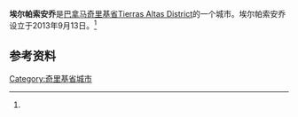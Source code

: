 {{Infobox settlement
|name                   = 埃尔帕索安乔
|native_name            = 
|settlement_type        = [[市_(巴拿马)|市]]
|image_skyline          = 
|image_caption          = 
|image_alt              = 
|pushpin_map            =
|coordinates_display    = inline,title
|coordinates_region     = PA
|subdivision_type       = 国家
|subdivision_name       = {{flag|Panama}}
|subdivision_type1      = [[巴拿马行政区划|省份]]
|subdivision_name1      = [[奇里基省|奇里基省]]
|subdivision_type2      = [[区_(巴拿马)|区]]
|subdivision_name2      = [[Tierras_Altas_District|Tierras Altas]]
|leader_title           = 
|leader_name            = 
|established_title      = 设立时间
|established_date       = 2013年<ref name=law>Ley 55 del 13 de septiembre del 2013.</ref><ref name=prensa>{{cite news|title=Tierras Altas, nuevo municipio chiricano|url=http://impresa.prensa.com/nacionales/Tierras-Altas-nuevo-municipio-chiricano_0_3755624441.html|accessdate=May 29, 2015|work=[[La_Prensa_(Panama_City)|La Prensa]]|date=September 17, 2013|archive-url=https://web.archive.org/web/20150529065849/http://impresa.prensa.com/nacionales/Tierras-Altas-nuevo-municipio-chiricano_0_3755624441.html|archive-date=2015-05-29|dead-url=yes}}</ref>
|area_land_km2          = 
|area_footnotes         = 
|population_as_of       = 
|population_total       = 
|population_footnotes   = 
|population_density_km2 = 
|population_note        = 
|timezone1              = [[北美东部时区|东部时区]]
|utc_offset1            = −5
|latd                   = 
|latm                   = 
|lats                   = 
|latNS                  = 
|longd                  = 
|longm                  = 
|longs                  = 
|longEW                 = }}

'''埃尔帕索安乔'''是[[巴拿马|巴拿马]][[奇里基省|奇里基省]][[Tierras_Altas_District|Tierras Altas District]]的一个城市。埃尔帕索安乔设立于2013年9月13日。<ref name=law/>

==参考资料==
{{reflist}}

{{Panama-geo-stub}}
{{Chiriquí Province}}

{{coord|8|48|55.7374|N|82|37|6.7393|W|display=title}}
[[Category:奇里基省城市|Category:奇里基省城市]]